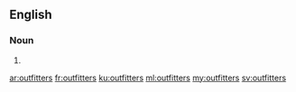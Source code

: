 ==English==

===Noun===
{{head|en|noun plural form}}

# {{plural of|outfitter|lang=en}}

[[ar:outfitters]]
[[fr:outfitters]]
[[ku:outfitters]]
[[ml:outfitters]]
[[my:outfitters]]
[[sv:outfitters]]